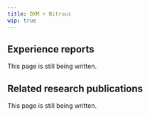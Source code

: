 ---
title: DXM + Nitrous
wip: true
---

## Experience reports

This page is still being written.

## Related research publications

This page is still being written.

